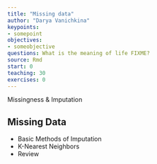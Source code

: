 ```yaml
---
title: "Missing data"
author: "Darya Vanichkina"
keypoints:
- somepoint
objectives:
- someobjective
questions: What is the meaning of life FIXME?
source: Rmd
start: 0
teaching: 30
exercises: 0
---
```



Missingness & Imputation 

## Missing Data 
- Basic Methods of Imputation 
- K-Nearest Neighbors 
- Review